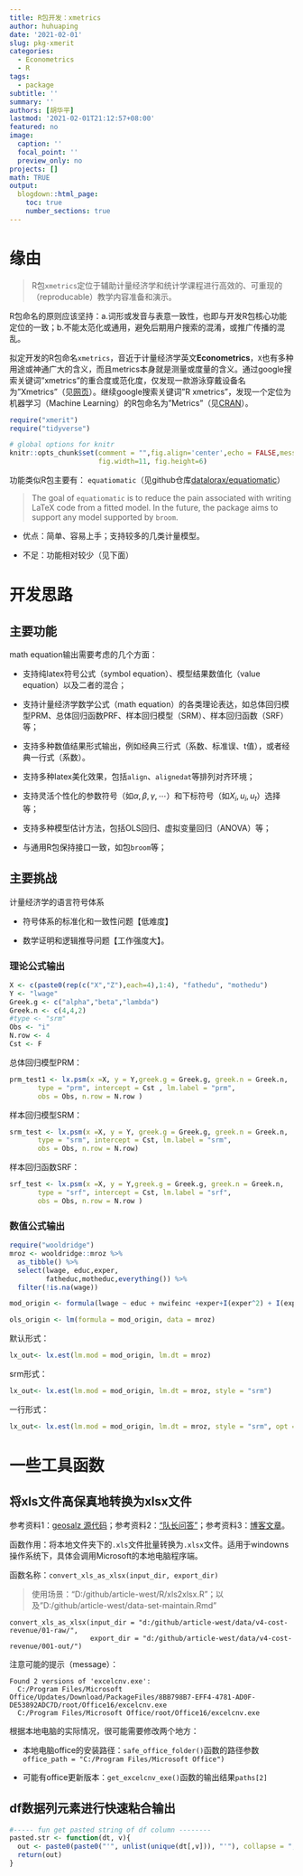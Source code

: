 ```yaml
---
title: R包开发：xmetrics
author: huhuaping
date: '2021-02-01'
slug: pkg-xmerit
categories:
  - Econometrics
  - R
tags:
  - package
subtitle: ''
summary: ''
authors: [胡华平]
lastmod: '2021-02-01T21:12:57+08:00'
featured: no
image:
  caption: ''
  focal_point: ''
  preview_only: no
projects: []
math: TRUE
output:
  blogdown::html_page:
    toc: true
    number_sections: true
---
```


# 缘由

> R包`xmetrics`定位于辅助计量经济学和统计学课程进行高效的、可重现的（reproducable）教学内容准备和演示。

R包命名的原则应该坚持：a.词形或发音与表意一致性，也即与开发R包核心功能定位的一致；b.不能太范化或通用，避免后期用户搜索的混淆，或推广传播的混乱。

拟定开发的R包命名`xmetrics`，音近于计量经济学英文**Econometrics**，`X`也有多种用途或神通广大的含义，而且metrics本身就是测量或度量的含义。通过google搜索关键词"xmetrics"的重合度或范化度，仅发现一款游泳穿戴设备名为"Xmetrics"（见[网页](https://swimswam.com/xmetrics-the-worlds-first-activity-tracker-for-swimmers/)）。继续google搜索关键词"R xmetrics"，发现一个定位为机器学习（Machine Learning）的R包命名为"Metrics"（见[CRAN](https://cran.r-project.org/web/packages/Metrics/index.html)）。



```r
require("xmerit")
require("tidyverse")

# global options for knitr
knitr::opts_chunk$set(comment = "",fig.align='center',echo = FALSE,message = FALSE,
                      fig.width=11, fig.height=6)
```


功能类似R包主要有： `equatiomatic`（见github仓库[datalorax/equatiomatic](https://github.com/datalorax/equatiomatic)）

> The goal of `equatiomatic` is to reduce the pain associated with writing LaTeX code from a fitted model. In the future, the package aims to support any model supported by `broom`.

- 优点：简单、容易上手；支持较多的几类计量模型。

- 不足：功能相对较少（见下面）

# 开发思路

## 主要功能

math equation输出需要考虑的几个方面：

- 支持纯latex符号公式（symbol equation）、模型结果数值化（value equation）以及二者的混合；

- 支持计量经济学数学公式（math equation）的各类理论表达，如总体回归模型PRM、总体回归函数PRF、样本回归模型（SRM）、样本回归函数（SRF）等；

- 支持多种数值结果形式输出，例如经典三行式（系数、标准误、t值），或者经典一行式（系数）。

- 支持多种latex美化效果，包括`align`、`alignedat`等排列对齐环境；

- 支持灵活个性化的参数符号（如$\alpha,\beta,\gamma,\cdots$）和下标符号（如$X_i, u_i, u_t$）选择等；

- 支持多种模型估计方法，包括OLS回归、虚拟变量回归（ANOVA）等；

- 与通用R包保持接口一致，如包`broom`等；

## 主要挑战

计量经济学的语言符号体系

- 符号体系的标准化和一致性问题【低难度】

- 数学证明和逻辑推导问题【工作强度大】。

### 理论公式输出


```r
X <- c(paste0(rep(c("X","Z"),each=4),1:4), "fathedu", "mothedu")
Y <- "lwage"
Greek.g <- c("alpha","beta","lambda")
Greek.n <- c(4,4,2)
#type <- "srm"
Obs <- "i"
N.row <- 4
Cst <- F
```



总体回归模型PRM：

```r
prm_test1 <- lx.psm(x =X, y = Y,greek.g = Greek.g, greek.n = Greek.n,
       type = "prm", intercept = Cst , lm.label = "prm",
       obs = Obs, n.row = N.row )

```

样本回归模型SRM：

```r
srm_test <- lx.psm(x =X, y = Y, greek.g = Greek.g, greek.n = Greek.n,
       type = "srm", intercept = Cst, lm.label = "srm", 
       obs = Obs, n.row = N.row)
```

样本回归函数SRF：

```r
srf_test <- lx.psm(x =X, y = Y,greek.g = Greek.g, greek.n = Greek.n,
       type = "srf", intercept = Cst, lm.label = "srf",
       obs = Obs, n.row = N.row )
```


### 数值公式输出

```r
require("wooldridge")
mroz <- wooldridge::mroz %>%
  as_tibble() %>%
  select(lwage, educ,exper, 
         fatheduc,motheduc,everything()) %>%
  filter(!is.na(wage))

mod_origin <- formula(lwage ~ educ + nwifeinc +exper+I(exper^2) + I(exper^2*city)  )

ols_origin <- lm(formula = mod_origin, data = mroz)
```


默认形式：

```r
lx_out<- lx.est(lm.mod = mod_origin, lm.dt = mroz)
```

srm形式：

```r
lx_out<- lx.est(lm.mod = mod_origin, lm.dt = mroz, style = "srm")
```

一行形式：

```r
lx_out<- lx.est(lm.mod = mod_origin, lm.dt = mroz, style = "srm", opt = c("p"))
```


# 一些工具函数

## 将xls文件高保真地转换为xlsx文件

参考资料1：[geosalz 源代码](https://rdrr.io/github/KWB-R/kwb.geosalz/man/convert_xls_as_xlsx.html)；参考资料2：["队长问答"](https://stackoverflow.com/questions/59248369/r-cannot-run-specific-cmd-code-that-converts-xls-to-xlsx)；参考资料3：[博客文章](http://justgeeks.blogspot.com/2014/08/)。

函数作用：将本地文件夹下的`.xls`文件批量转换为`.xlsx`文件。适用于windowns操作系统下，具体会调用Microsoft的本地电脑程序端。

函数名称：`convert_xls_as_xlsx(input_dir, export_dir)`

> 使用场景："D:/github/article-west/R/xls2xlsx.R"；以及"D:/github/article-west/data-set-maintain.Rmd"

```
convert_xls_as_xlsx(input_dir = "d:/github/article-west/data/v4-cost-revenue/01-raw/",  
                    export_dir = "d:/github/article-west/data/v4-cost-revenue/001-out/")
```

注意可能的提示（message）：

```
Found 2 versions of 'excelcnv.exe':
  C:/Program Files/Microsoft Office/Updates/Download/PackageFiles/8BB798B7-EFF4-4781-AD0F-DE53892ADC7D/root/Office16/excelcnv.exe
  C:/Program Files/Microsoft Office/root/Office16/excelcnv.exe
```

根据本地电脑的实际情况，很可能需要修改两个地方：

- 本地电脑office的安装路径：`safe_office_folder()`函数的路径参数`office_path = "C:/Program Files/Microsoft Office")`

- 可能有office更新版本：`get_excelcnv_exe()`函数的输出结果`paths[2]`


## df数据列元素进行快速粘合输出

```r
#----- fun get pasted string of df column --------
pasted.str <- function(dt, v){
  out <- paste0(paste0("'", unlist(unique(dt[,v])), "'"), collapse = ",")
  return(out)
}

```



